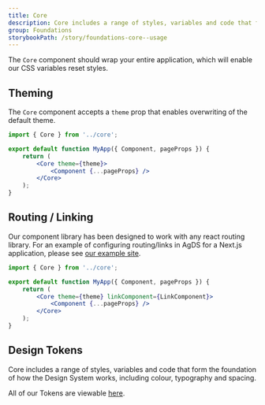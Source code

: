 ```yaml
---
title: Core
description: Core includes a range of styles, variables and code that form the foundation of how the Design System works, including colour, typography and spacing.
group: Foundations
storybookPath: /story/foundations-core--usage
---
```


The `Core` component should wrap your entire application, which will enable our CSS variables reset styles.

## Theming

The `Core` component accepts a `theme` prop that enables overwriting of the default theme.

```jsx
import { Core } from '../core';

export default function MyApp({ Component, pageProps }) {
	return (
		<Core theme={theme}>
			<Component {...pageProps} />
		</Core>
	);
}
```

## Routing / Linking

Our component library has been designed to work with any react routing library. For an example of configuring routing/links in AgDS for a Next.js application, please see [our example site](https://github.com/agriculturegovau/agds-next/tree/main/example-site/components/LinkComponent.tsx).

```jsx
import { Core } from '../core';

export default function MyApp({ Component, pageProps }) {
	return (
		<Core theme={theme} linkComponent={LinkComponent}>
			<Component {...pageProps} />
		</Core>
	);
}
```

## Design Tokens

Core includes a range of styles, variables and code that form the foundation of how the Design System works, including colour, typography and spacing.

All of our Tokens are viewable [here](/foundations/tokens).
